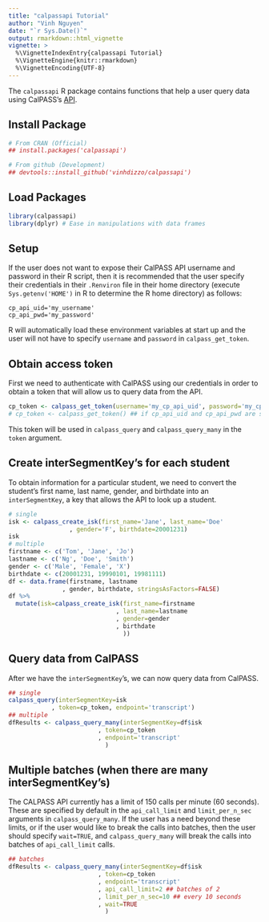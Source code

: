 ---
title: "calpassapi Tutorial"
author: "Vinh Nguyen"
date: "`r Sys.Date()`"
output: rmarkdown::html_vignette
vignette: >
  %\VignetteIndexEntry{calpassapi Tutorial}
  %\VignetteEngine{knitr::rmarkdown}
  %\VignetteEncoding{UTF-8}
---

The `calpassapi` R package contains functions that help a user query data using CalPASS's [API](https://mmap.calpassplus.org/docs/index.html).

## Install Package
```{r}
# From CRAN (Official)
## install.packages('calpassapi')

# From github (Development)
## devtools::install_github('vinhdizzo/calpassapi')
```

## Load Packages
```{r, message=FALSE, warning=FALSE}
library(calpassapi)
library(dplyr) # Ease in manipulations with data frames
```

## Setup
If the user does not want to expose their CalPASS API username and password in their R script, then it is recommended that the user specify their credentials in their `.Renviron` file in their home directory (execute `Sys.getenv('HOME')` in R to determine the R home directory) as follows:
```
cp_api_uid='my_username'
cp_api_pwd='my_password'
```

R will automatically load these environment variables at start up and the user will not have to specify `username` and `password` in `calpass_get_token`.

## Obtain access token
First we need to authenticate with CalPASS using our credentials in order to obtain a token that will allow us to query data from the API.

```{r, eval=FALSE}
cp_token <- calpass_get_token(username='my_cp_api_uid', password='my_cp_api_pwd')
# cp_token <- calpass_get_token() ## if cp_api_uid and cp_api_pwd are set in .Renviron
```

This token will be used in `calpass_query` and `calpass_query_many` in the `token` argument.

## Create interSegmentKey's for each student
To obtain information for a particular student, we need to convert the student's first name, last name, gender, and birthdate into an `interSegmentKey`, a key that allows the API to look up a student.

```{r}
# single
isk <- calpass_create_isk(first_name='Jane', last_name='Doe'
                 , gender='F', birthdate=20001231)
isk
# multiple
firstname <- c('Tom', 'Jane', 'Jo')
lastname <- c('Ng', 'Doe', 'Smith')
gender <- c('Male', 'Female', 'X')
birthdate <- c(20001231, 19990101, 19981111)
df <- data.frame(firstname, lastname
               , gender, birthdate, stringsAsFactors=FALSE)
df %>%
  mutate(isk=calpass_create_isk(first_name=firstname
                              , last_name=lastname
                              , gender=gender
                              , birthdate
                                ))

```

## Query data from CalPASS
After we have the `interSegmentKey`'s, we can now query data from CalPASS.

```{r, eval=FALSE}
## single
calpass_query(interSegmentKey=isk
            , token=cp_token, endpoint='transcript')
## multiple
dfResults <- calpass_query_many(interSegmentKey=df$isk
                         , token=cp_token
                         , endpoint='transcript'
                           )
```

## Multiple batches (when there are many interSegmentKey's)
The CALPASS API currently has a limit of 150 calls per minute (60 seconds).  These are specified by default in the `api_call_limit` and `limit_per_n_sec` arguments in `calpass_query_many`.  If the user has a need beyond these limits, or if the user would like to break the calls into batches, then the user should specify `wait=TRUE`, and `calpass_query_many` will break the calls into batches of `api_call_limit` calls.

```{r, eval=FALSE}
## batches
dfResults <- calpass_query_many(interSegmentKey=df$isk
                         , token=cp_token
                         , endpoint='transcript'
                         , api_call_limit=2 ## batches of 2
                         , limit_per_n_sec=10 ## every 10 seconds
                         , wait=TRUE
                           )
```